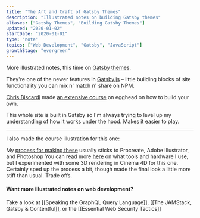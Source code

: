 ```yaml
---
title: "The Art and Craft of Gatsby Themes"
description: "Illustrated notes on building Gatsby themes"
aliases: ["Gatsby Themes", "Building Gatsby Themes"]
updated: "2020-01-02"
startDate: "2020-01-01"
type: "note"
topics: ["Web Development", "Gatsby", "JavaScript"]
growthStage: "evergreen"
---
```


More illustrated notes, this time on [Gatsby themes](https://www.gatsbyjs.org/docs/themes/what-are-gatsby-themes/).

They're one of the newer features in [Gatsby.js](https://www.gatsbyjs.org/) – little building blocks of site functionality you can mix n' match n' share on NPM.

[Chris Biscardi](https://twitter.com/chrisbiscardi) made [an extensive course](https://egghead.io/courses/composable-gatsby-themes) on egghead on how to build your own.

<ImageLink href="https://egghead.io/courses/composable-gatsby-themes?af=54fd64">
  <ImageFrame
    width="800px"
    alt="Composable Gatsby Themes"
    src="https://og-image-egghead-course.now.sh/composable-gatsby-themes"
  />
</ImageLink>

This whole site is built in Gatsby so I'm always trying to level up my understanding of how it works under the hood. Makes it easier to play.

<BasicImage
  width="1000px"
  alt="Building composable gatsby theme title"
  src="https://res.cloudinary.com/dg3gyk0gu/image/upload/c_scale,w_850/v1576769939/maggieappleton.com/egghead-course-notes/gatsby-themes-notes/GatsbyThemes_1.png"
/>

<BasicImage
  width="1000px"
  alt="Gatsby themes let you break a site into reusable chunks of functionality"
  src="https://res.cloudinary.com/dg3gyk0gu/image/upload/v1576769938/maggieappleton.com/egghead-course-notes/gatsby-themes-notes/GatsbyThemes_2.png"
/>

<BasicImage
  width="1000px"
  alt="Yarn workspaces are ideal for developing gatsby themes. It lets us have multiple packages in a single repo"
  src="https://res.cloudinary.com/dg3gyk0gu/image/upload/v1576769939/maggieappleton.com/egghead-course-notes/gatsby-themes-notes/GatsbyThemes_3.png"
/>

<BasicImage
  width="1000px"
  alt="We're building 3 themes here - marketing, shopify, and blog"
  src="https://res.cloudinary.com/dg3gyk0gu/image/upload/v1576769938/maggieappleton.com/egghead-course-notes/gatsby-themes-notes/GatsbyThemes_4.png"
/>

---

I also made the course illustration for this one:

<BasicImage
  width="900px"
  alt="A set of sketches and colour palette tests for the main illustration"
  src="https://res.cloudinary.com/dg3gyk0gu/image/upload/v1579731535/maggieappleton.com/egghead-course-notes/gatsby-themes-notes/Twitter.png"
/>

My <a href="/drawinginvisibles1">process for making these</a> usually sticks to Procreate, Adobe Illustrator, and Photoshop <Footnote idName={1}>You can read more [here](/apps) on what tools and hardware I use</Footnote>, but I experimented with some 3D rendering in Cinema 4D for this one. Certainly sped up the process a bit, though made the final look a little more stiff than usual. Trade offs.

<BasicImage
  width="860px"
  alt="A 3D mockup of a house made of blocks"
  src="https://res.cloudinary.com/dg3gyk0gu/image/upload/v1579731531/maggieappleton.com/egghead-course-notes/gatsby-themes-notes/Twitter_2.png"
/>

#### Want more illustrated notes on web development?

Take a look at [[Speaking the GraphQL Query Language]], [[The JAMStack, Gatsby & Contentful]], or the [[Essential Web Security Tactics]]

